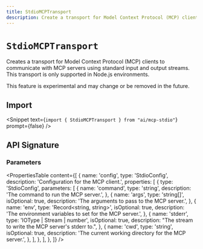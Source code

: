 ```yaml
---
title: StdioMCPTransport
description: Create a transport for Model Context Protocol (MCP) clients to communicate with MCP servers using standard input and output streams
---
```


# `StdioMCPTransport`

Creates a transport for Model Context Protocol (MCP) clients to communicate with MCP servers using standard input and output streams. This transport is only supported in Node.js environments.

This feature is experimental and may change or be removed in the future.

## Import

<Snippet
  text={`import { StdioMCPTransport } from "ai/mcp-stdio"`}
  prompt={false}
/>

## API Signature

### Parameters

<PropertiesTable
  content={[
    {
      name: 'config',
      type: 'StdioConfig',
      description: 'Configuration for the MCP client.',
      properties: [
        {
          type: 'StdioConfig',
          parameters: [
            {
              name: 'command',
              type: 'string',
              description: 'The command to run the MCP server.',
            },
            {
              name: 'args',
              type: 'string[]',
              isOptional: true,
              description: 'The arguments to pass to the MCP server.',
            },
            {
              name: 'env',
              type: 'Record<string, string>',
              isOptional: true,
              description:
                'The environment variables to set for the MCP server.',
            },
            {
              name: 'stderr',
              type: 'IOType | Stream | number',
              isOptional: true,
              description: "The stream to write the MCP server's stderr to.",
            },
            {
              name: 'cwd',
              type: 'string',
              isOptional: true,
              description: 'The current working directory for the MCP server.',
            },
          ],
        },
      ],
    },
  ]}
/>
